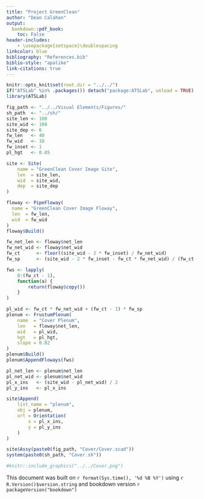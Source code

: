 ```yaml
---
title: "Project GreenClean"
author: "Dean Calahan"
output:
  bookdown::pdf_book:
    toc: False
header-includes:
    - \usepackage{setspace}\doublespacing
linkcolor: blue
bibliography: "References.bib"
biblio-style: "apalike"
link-citations: true
---
```

```r
knitr::opts_knit$set(root.dir = "../../")
if("ATSLab" %in% .packages()) detach("package:ATSLab", unload = TRUE)
library(ATSLab)

fig_path <- "../../Visual Elements/Figures/"
sh_path  <- "../sh/"
site_len <- 100
site_wid <- 100
site_dep <- 6
fw_len   <- 40
fw_wid   <- 10
fw_inset <- 1
pl_hgt   <- 0.05
```
\pagenumbering{gobble}
\vspace{24mm}
```r
site <- Site(
    name = "GreenClean Cover Image Site",
    len  = site_len,
    wid  = site_wid,
    dep  = site_dep
)

floway <- PipeFloway(
  name = "GreenClean Cover Image Floway",
  len  = fw_len,
  wid  = fw_wid
)
floway$Build()

fw_net_len <- floway$net_len
fw_net_wid <- floway$net_wid
fw_ct      <- floor((site_wid - 2 * fw_inset) / fw_net_wid)
fw_sp      <- (site_wid - 2 * fw_inset - fw_ct * fw_net_wid) / (fw_ct - 1)

fws <- lapply(
    0:(fw_ct - 1),
    function(a) {
        return(floway$copy())
    }
)

pl_wid <- fw_ct * fw_net_wid + (fw_ct - 1) * fw_sp
plenum <- FrustumPlenum(
    name  = "Cover Plenum",
    len   = floway$net_len,
    wid   = pl_wid,
    hgt   = pl_hgt,
    slope = 0.02
)
plenum$Build()
plenum$AppendFloways(fws)

pl_net_len <- plenum$net_len
pl_net_wid <- plenum$net_wid
pl_x_ins   <- (site_wid - pl_net_wid) / 2
pl_y_ins   <- pl_x_ins

site$Append(
    list_name = "plenum",
    obj = plenum,
    ort = Orientation(
        x = pl_x_ins,
        y = pl_y_ins
    )
)

site$Assy(paste0(fig_path, "Cover/Cover.scad"))
system(paste0(sh_path, "Cover.sh"))

#knitr::include_graphics("../../Cover.png")
```
\newpage
This document was built on `r format(Sys.time(), '%d %B %Y')` using `r R.Version()$version.string` and bookdown version `r packageVersion("bookdown")`
\newpage
\tableofcontents
\newpage
\pagenumbering{arabic}  
